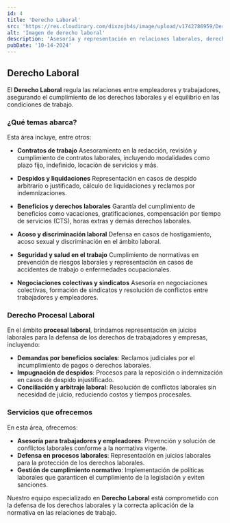 ```yaml
---
id: 4
title: 'Derecho Laboral'
src: 'https://res.cloudinary.com/dixzojb4s/image/upload/v1742786959/Derecho_Laboral_m25dex.jpg'
alt: 'Imagen de derecho laboral'
description: 'Asesoría y representación en relaciones laborales, derechos de los trabajadores y cumplimiento normativo empresarial.'
pubDate: '10-14-2024'
---
```


## Derecho Laboral

El **Derecho Laboral** regula las relaciones entre empleadores y trabajadores, asegurando el cumplimiento de los derechos laborales y el equilibrio en las condiciones de trabajo.

### ¿Qué temas abarca?

Esta área incluye, entre otros:

- **Contratos de trabajo**
Asesoramiento en la redacción, revisión y cumplimiento de contratos laborales, incluyendo modalidades como plazo fijo, indefinido, locación de servicios y más.

- **Despidos y liquidaciones**
Representación en casos de despido arbitrario o justificado, cálculo de liquidaciones y reclamos por indemnizaciones.

- **Beneficios y derechos laborales**
Garantía del cumplimiento de beneficios como vacaciones, gratificaciones, compensación por tiempo de servicios (CTS), horas extras y demás derechos laborales.

- **Acoso y discriminación laboral**
Defensa en casos de hostigamiento, acoso sexual y discriminación en el ámbito laboral.

- **Seguridad y salud en el trabajo**
Cumplimiento de normativas en prevención de riesgos laborales y representación en casos de accidentes de trabajo o enfermedades ocupacionales.

- **Negociaciones colectivas y sindicatos**
Asesoría en negociaciones colectivas, formación de sindicatos y resolución de conflictos entre trabajadores y empleadores.

### Derecho Procesal Laboral

En el ámbito **procesal laboral**, brindamos representación en juicios laborales para la defensa de los derechos de trabajadores y empresas, incluyendo:

- **Demandas por beneficios sociales**: Reclamos judiciales por el incumplimiento de pagos o derechos laborales.
- **Impugnación de despidos**: Procesos para la reposición o indemnización en casos de despido injustificado.
- **Conciliación y arbitraje laboral**: Resolución de conflictos laborales sin necesidad de juicio, reduciendo costos y tiempos procesales.

### Servicios que ofrecemos

En esta área, ofrecemos:

- **Asesoría para trabajadores y empleadores**: Prevención y solución de conflictos laborales conforme a la normativa vigente.
- **Defensa en procesos laborales**: Representación en juicios laborales para la protección de los derechos laborales.
- **Gestión de cumplimiento normativo**: Implementación de políticas laborales que garanticen el cumplimiento de la legislación y eviten sanciones.

Nuestro equipo especializado en **Derecho Laboral** está comprometido con la defensa de los derechos laborales y la correcta aplicación de la normativa en las relaciones de trabajo.
